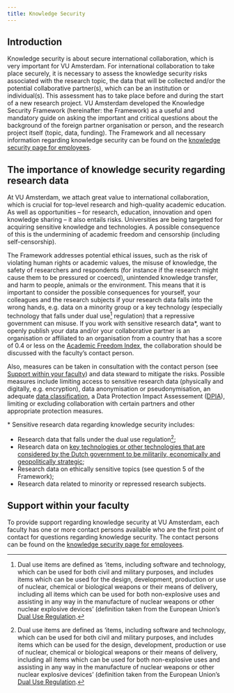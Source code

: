 ```yaml
---
title: Knowledge Security
---
```


## Introduction

Knowledge security is about secure international collaboration, which is very important for VU Amsterdam. For international collaboration to take place securely, it is necessary to assess the knowledge security risks associated with the research topic, the data that will be collected and/or the potential collaborative partner(s), which can be an institution or individual(s). This assessment has to take place before and during the start of a new research project. VU Amsterdam developed the Knowledge Security Framework (hereinafter: the Framework) as a useful and mandatory guide on asking the important and critical questions about the background of the foreign partner organisation or person, and the research project itself (topic, data, funding). The Framework and all necessary information regarding knowledge security can be found on the [knowledge security page for employees](https://vu.nl/en/employee/onderwijs-en-onderzoeksbeleid/knowledge-security-for-vu-amsterdam-employees). 

## The importance of knowledge security regarding research data

At VU Amsterdam, we attach great value to international collaboration, which is crucial for top-level research and high-quality academic education. As well as opportunities – for research, education, innovation and open knowledge sharing – it also entails risks. Universities are being targeted for acquiring sensitive knowledge and technologies. A possible consequence of this is the undermining of academic freedom and censorship (including self-censorship). 

The Framework addresses potential ethical issues, such as the risk of violating human rights or academic values, the misuse of knowledge, the safety of researchers and respondents (for instance if the research might cause them to be pressured or coerced), unintended knowledge transfer, and harm to people, animals or the environment. This means that it is important to consider the possible consequences for yourself, your colleagues and the research subjects if your research data falls into the wrong hands, e.g. data on a minority group or a key technology (especially technology that falls under dual use[^1] regulation) that a repressive government can misuse. If you work with sensitive research data*, want to openly publish your data and/or your collaborative partner is an organisation or affiliated to an organisation from a country that has a score of 0.4 or less on the [Academic Freedom Index](https://academic-freedom-index.net/), the collaboration should be discussed with the faculty’s contact person. 

Also, measures can be taken in consultation with the contact person (see [Support within your faculty](#support-within-your-faculty)) and data steward to mitigate the risks. Possible measures include limiting access to sensitive research data (physically and digitally, e.g. encryption), data anonymisation or pseudonymisation, an adequate [data classification](./data-classification.qmd), a Data Protection Impact Assessement ([DPIA](https://rdm.vu.nl/guides/comply-with-gdpr.html#complete-a-data-protection-impact-assessment-dpia)), limiting or excluding collaboration with certain partners and other appropriate protection measures.

\* Sensitive research data regarding knowledge security includes: 

* Research data that falls under the dual use regulation[^1]; 
* Research data on [key technologies or other technologies that are considered by the Dutch government to be militarily, economically and geopolitically strategic](https://www.nwo.nl/sleuteltechnologieen); 
* Research data on ethically sensitive topics (see question 5 of the Framework); 
* Research data related to minority or repressed research subjects. 

## Support within your faculty

To provide support regarding knowledge security at VU Amsterdam, each faculty has one or more contact persons available who are the first point of contact for questions regarding knowledge security. The contact persons can be found on the [knowledge security page for employees](https://vu.nl/en/employee/onderwijs-en-onderzoeksbeleid/knowledge-security-for-vu-amsterdam-employees). 

[^1]: Dual use items are defined as 'items, including software and technology, which can be used for both civil and military purposes, and includes items which can be used for the design, development, production or use of nuclear, chemical or biological weapons or their means of delivery, including all items which can be used for both non-explosive uses and assisting in any way in the manufacture of nuclear weapons or other nuclear explosive devices' (definition taken from the European Union's [Dual Use Regulation](https://eur-lex.europa.eu/legal-content/EN/TXT/?uri=celex%3A32021R0821).

